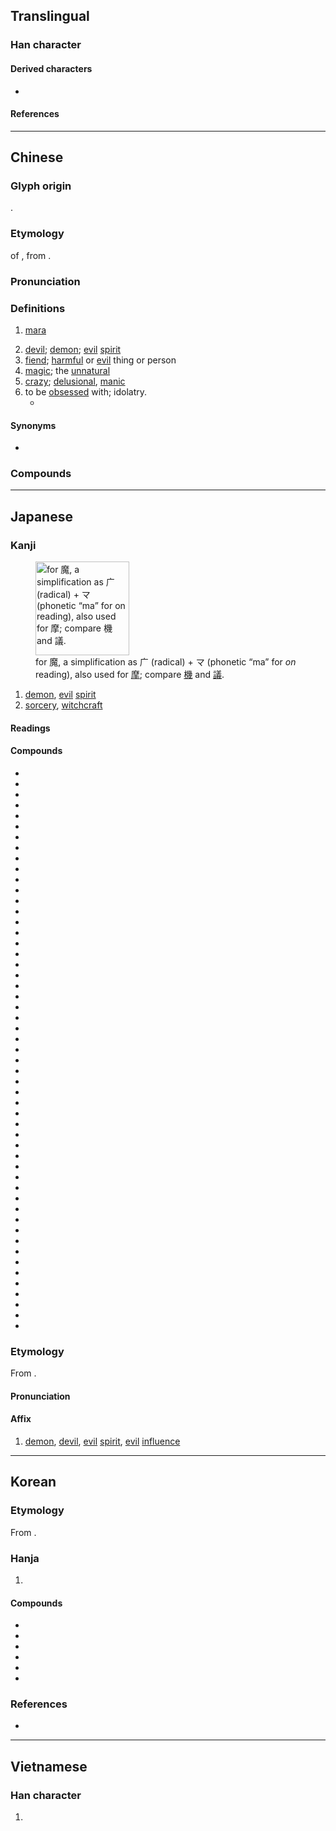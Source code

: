 {{character info}}
==Translingual==

===Han character===
{{Han char|rn=194|rad=鬼|as=11|sn=21|four=00213|canj=ICHUI,IDHUI,IDHI|ids=⿸麻鬼}}

====Derived characters====
* {{l|mul|[[𭤞]], [[𤜘]], [[𮫩]]}}

====References====
{{Han ref|kx=1462.670|dkj=45906|dj=1997.020|hdz=74436.110|uh=9B54}}

----

==Chinese==
{{zh-forms|alt=⿸广⿸⿻丿日乚-second round simplified}}

===Glyph origin===
{{Han etym}}
{{Han compound|麻|鬼|t2=demon|ls=psc|c1=p|c2=s}}.

===Etymology===
{{clipping|zh}} of {{ltc-l|魔羅}}, from {{bor|zh|sa|मार||[[killing]]; [[death]]; [[destroyer]]; [[demon]]}}.

===Pronunciation===
{{zh-pron
|m=mó
|m-s=mo2
|dg=мо1
|c=mo1,mo4
|c-t=
|g=mo4
|h=pfs=mô;gd=mo2
|j=me1
|mb=mǒ̤
|md=mò̤
|mn=mô͘
|mn-t=mo5
|w=3mo,3mu
|x=mo2
|mc=y
|oc=y
|cat=n,a
}}

===Definitions===
{{zh-hanzi}}

# {{lb|zh|Buddhism}} [[mara]] {{gloss|demon}}
# [[devil]]; [[demon]]; [[evil]] [[spirit]]
# [[fiend]]; [[harmful]] or [[evil]] thing or person
# [[magic]];  the [[unnatural]]
# [[crazy]]; [[delusional]], [[manic]]
# to be [[obsessed]] with; idolatry.
#* {{zh-x|寶-釵 道：「可 真 是 詩 魔 了。」|Baochai says: “[She] really has been under a poetry '''craze'''.”|ref=Hongloumeng}}

====Synonyms====
* {{s|devil}}
{{zh-syn-saurus|妖怪}}

===Compounds===
{{zh-der|魔道|魔法|魔法石|魔方|魔高一尺，道高一丈|魔怪|魔鬼|魔窟|魔力|魔難|魔術|魔頭|魔王|魔影|魔芋|魔掌|魔杖|魔障|魔爪|惡魔|妖魔鬼怪|入魔|天魔舞|伏魔大帝|寶魔|妖魔|好事多魔|天魔外道|睡魔|牛魔王|病魔|瘋魔|潑魔|狐媚魔道|混世魔王|文魔|面魔羅|著魔/着魔|魔術方塊|走魔入火|魔鬼湖|群魔亂舞|鬧魔|魔棍|魔板|風魔|魔術師|魔鏡|魔電|邪魔|魔手|魔念|魘魔法|魔鬼身材|魔鬼學派|魔駝|魔音傳腦|魔術數字|魔羅|魔笛|魔王夜叉|魔星|魔意|魔怔|魔幻|魔山|魔宮|魔合羅|魔瓶|風魔九伯|魔數|變魔術|花魔酒病|走火入魔|魔媼|詩魔|邪魔外道|魔術蛇|魔咒|道高一尺，魔高一丈}}

----

==Japanese==

===Kanji===
{{ja-kanji|rs=鬼11|grade=c}}
[[File:RYAKUJI ma.png|thumb|right|150px|{{w|Ryakuji}} for 魔, a {{w|phono-semantic}} simplification as 广 (radical) + マ (phonetic “ma” for ''on'' reading), also used for [[摩#Japanese|摩]]; compare [[機#Japanese|機]] and [[議#Japanese|議]].]]

# [[demon]], [[evil]] [[spirit]]
# [[sorcery]], [[witchcraft]]

====Readings====
{{ja-readings
|goon=ま
|kanon=ば
}}

====Compounds====
{{der-top|Compounds}}
* {{ja-r|閻魔|^えんま}}
* {{ja-r|妖魔|ようま}}
* {{ja-r|霊魔|れいま}}
* {{ja-r|邪魔|じゃま}}
* {{ja-r|魔鬼|まき}}
* {{ja-r|魔王|まおう}}
* {{ja-r|魔%界|ま%かい}}
* {{ja-r|魔%境|ま%きょう}}
* {{ja-r|魔%窟|ま%くつ}}
* {{ja-r|魔手|ましゅ}}
* {{ja-r|魔%性|ま%しょう}}
* {{ja-r|悪%魔|あく%ま}}
* {{ja-r|悪%魔主義|あく%ましゅぎ}}
* {{ja-r|魔神|まじん}}
* {{ja-r|魔弾|まだん}}
* {{ja-r|魔%酔|ま%すい}}
* {{ja-r|魔%睡|ま%すい}}
* {{ja-r|魔羅|まら}}
* {{ja-r|魔%物|ま%もの}}
* {{ja-r|魔%者|ま%もの}}
* {{ja-r|天魔|てんま}}
* {{ja-r|病魔|びょうま}}
* {{ja-r|水%魔|すい%ま}}
* {{ja-r|魔羅|まら}}
* {{ja-r|魔幻|まげん}}
* {{ja-r|魔術|まじゅつ}}
* {{ja-r|魔%術師|ま%じゅつし}}
* {{ja-r|魔%術士|ま%じゅつし}}
* {{ja-r|魔道|まどう}}
* {{ja-r|魔%道師|ま%どうし}}
* {{ja-r|魔%道士|ま%どうし}}
* {{ja-r|魔導|まどう}}
* {{ja-r|魔%導師|ま%どうし}}
* {{ja-r|魔%導士|ま%どうし}}
* {{ja-r|魔法|まほう}}
* {{ja-r|魔%法円|ま%ほうえん}}
* {{ja-r|魔%法師|ま%ほうし}}
* {{ja-r|魔%法士|ま%ほうし}}
* {{ja-r|魔人|まじん}}
* {{ja-r|魔女|まじょ}}
* {{ja-r|魔男|まだん}}
* {{ja-r|破魔|はま}}
* {{ja-r|祓%魔|ふつ%ま}}
* {{ja-r|魔%力|ま%りょく}}
* {{ja-r|放火%魔|ほうか%ま}}
* {{ja-r|魔%法瓶|ま%ほうびん}}
* {{ja-r|通り魔|とおりま}}
* {{ja-r|使い魔|つかいま}}
* {{ja-r|魔が差す|まがさす}}
* {{ja-r|魔の海|ま-の-うみ}}
* {{ja-r|魔除け|まよけ}}
* {{ja-r|お邪魔%虫|おじゃま%むし}}
* {{ja-r|誤魔化す|ごまかす}}
{{der-bottom}}

===Etymology===
{{ja-kanjitab|ま|yomi=goon}}

From {{der|ja|ltc|sort=ま|-}} {{ltc-l|魔}}.

====Pronunciation====
{{ja-pron|ま}}

====Affix====
{{ja-pos|affix|ま}}

# [[demon]], [[devil]], [[evil]] [[spirit]], [[evil]] [[influence]]

----

==Korean==

===Etymology===
From {{der|ko|ltc|-}} {{ltc-l|魔 |id=1}}. {{hanja-hunmong|마|ma|人類#중02B}}

===Hanja===
{{ko-hanja-search}}
{{ko-hanja|마귀|마}}

# {{hanja form of|마|[[demon]]}}

====Compounds====
{{der-top3|Compounds}}
* {{ko-l|마법|[[magic]]|魔法}}
* {{ko-l|마력|[[magical]] [[power]]/[[strength]]|魔力}}
* {{ko-l|악마|[[demon]]; [[devil]]; [[fiend]]|惡魔}}
* {{ko-l|마귀|[[devil]]; [[demon]] [[ghost]]|魔鬼}}
* {{ko-l|마녀|[[witch]], [[sorceress]]|魔女}}
* {{ko-l|마술|[[magic]]|魔術}}
{{der-bottom}}

===References===
* {{R:hanjadoc|14542}}

----

==Vietnamese==

===Han character===
{{vi-readings|rs=鬼11
|hanviet=ma
}}

# {{han tu form of|ma|[[ghost]]}}